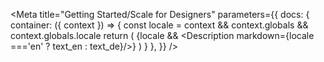 

<Meta title="Getting Started/Scale for Designers"
      parameters={{
          docs: {
              container: ({ context }) => {
                  const locale = context && context.globals && context.globals.locale
                  return (
                      <DocsContainer context={context}>
                          {locale && <Description markdown={locale ==='en' ? text_en : text_de}/>}
                      </DocsContainer>
                  )
              }
          },
      }}
/>
